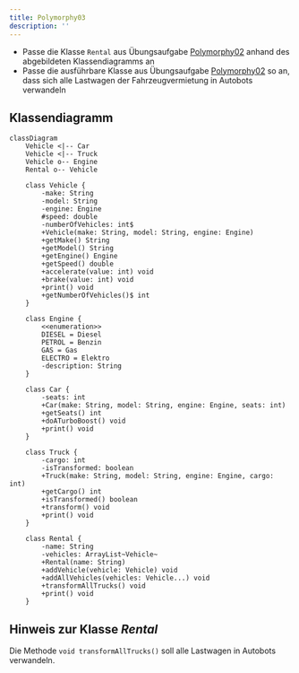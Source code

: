 ```yaml
---
title: Polymorphy03
description: ''
---
```



- Passe die Klasse `Rental` aus Übungsaufgabe [Polymorphy02](polymorphy02)
  anhand des abgebildeten Klassendiagramms an
- Passe die ausführbare Klasse aus Übungsaufgabe [Polymorphy02](polymorphy02) so
  an, dass sich alle Lastwagen der Fahrzeugvermietung in Autobots verwandeln

## Klassendiagramm

```mermaid
classDiagram
    Vehicle <|-- Car
    Vehicle <|-- Truck
    Vehicle o-- Engine
    Rental o-- Vehicle

    class Vehicle {
        -make: String
        -model: String
        -engine: Engine
        #speed: double
        -numberOfVehicles: int$
        +Vehicle(make: String, model: String, engine: Engine)
        +getMake() String
        +getModel() String
        +getEngine() Engine
        +getSpeed() double
        +accelerate(value: int) void
        +brake(value: int) void
        +print() void
        +getNumberOfVehicles()$ int
    }

    class Engine {
        <<enumeration>>
        DIESEL = Diesel
        PETROL = Benzin
        GAS = Gas
        ELECTRO = Elektro
        -description: String
    }

    class Car {
        -seats: int
        +Car(make: String, model: String, engine: Engine, seats: int)
        +getSeats() int
        +doATurboBoost() void
        +print() void
    }

    class Truck {
        -cargo: int
        -isTransformed: boolean
        +Truck(make: String, model: String, engine: Engine, cargo: int)
        +getCargo() int
        +isTransformed() boolean
        +transform() void
        +print() void
    }

    class Rental {
        -name: String
        -vehicles: ArrayList~Vehicle~
        +Rental(name: String)
        +addVehicle(vehicle: Vehicle) void
        +addAllVehicles(vehicles: Vehicle...) void
        +transformAllTrucks() void
        +print() void
    }
```

## Hinweis zur Klasse _Rental_

Die Methode `void transformAllTrucks()` soll alle Lastwagen in Autobots
verwandeln.

<Exercise pullRequest="43" branchSuffix="polymorphy/03" />
